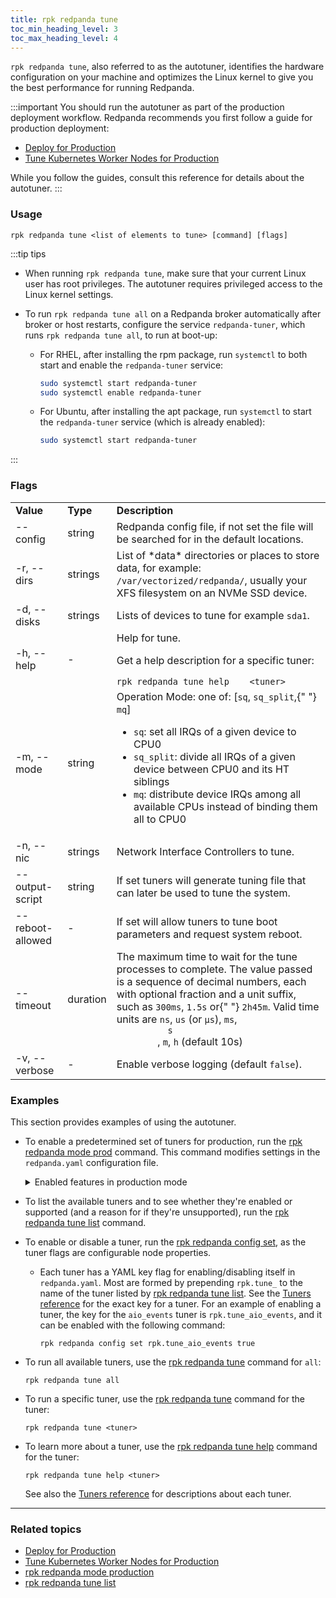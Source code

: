 ```yaml
---
title: rpk redpanda tune
toc_min_heading_level: 3
toc_max_heading_level: 4
---
```


<head>
  <meta name="title" content="rpk redpanda tune (autotuner) | Redpanda Docs" />
  <meta name="description" content="rpk redpanda tune (autotuner)" />
  <link rel="canonical" href="https://docs.redpanda.com/docs/reference/rpk/rpk-redpanda/rpk-redpanda-tune/" />
</head>

`rpk redpanda tune`, also referred to as the autotuner, identifies the hardware configuration on your machine and optimizes the Linux kernel to give you the best performance for running Redpanda.

:::important
You should run the autotuner as part of the production deployment workflow. Redpanda recommends you first follow a guide for production deployment:
- [Deploy for Production](../../../../deploy/deployment-option/self-hosted/manual/production/production-deployment) 
- [Tune Kubernetes Worker Nodes for Production](../../../../deploy/deployment-option/self-hosted/kubernetes/kubernetes-tune-workers)

While you follow the guides, consult this reference for details about the autotuner.
:::

### Usage

```
rpk redpanda tune <list of elements to tune> [command] [flags]
```

:::tip tips
- When running `rpk redpanda tune`, make sure that your current Linux user has root privileges. The autotuner requires privileged access to the Linux kernel settings.

- To run `rpk redpanda tune all` on a Redpanda broker automatically after broker or host restarts, configure the service `redpanda-tuner`, which runs `rpk redpanda tune all`, to run at boot-up:

  - For RHEL, after installing the rpm package, run `systemctl` to both start and enable the `redpanda-tuner` service:

    ```bash
    sudo systemctl start redpanda-tuner
    sudo systemctl enable redpanda-tuner
    ```

  - For Ubuntu, after installing the apt package, run `systemctl` to start the `redpanda-tuner` service (which is already enabled):

    ```bash
    sudo systemctl start redpanda-tuner
    ```

:::

### Flags

<table>
  <tbody>
    <tr>
      <td>
        <strong> Value</strong>
      </td>
      <td>
        <strong> Type</strong>
      </td>
      <td>
        <strong> Description</strong>
      </td>
    </tr>
    <tr>
      <td>--config</td>
      <td>string</td>
      <td>
        Redpanda config file, if not set the file will be searched for in the
        default locations.
      </td>
    </tr>
    <tr>
      <td>-r, --dirs</td>
      <td>strings</td>
      <td>
        List of *data* directories or places to store data, for example:
        <code>/var/vectorized/redpanda/</code>, usually your XFS filesystem on an
        NVMe SSD device.
      </td>
    </tr>
    <tr>
      <td>-d, --disks</td>
      <td>strings</td>
      <td>
        Lists of devices to tune for example <code>sda1</code>.
      </td>
    </tr>
    <tr>
      <td>-h, --help</td>
      <td>-</td>
      <td> Help for tune.
        <p>Get a help description for a specific tuner:</p>
        <code>rpk redpanda tune help 	&lt;tuner&gt;</code>
      </td>
    </tr>
    <tr>
      <td>-m, --mode</td>
      <td>string</td>
      <td>
        Operation Mode: one of: [<code>sq</code>, <code>sq_split</code>,{" "}
        <code>mq</code>]
        <ul>
         <li><code>sq</code>: set all IRQs of a given device to CPU0</li>
         <li><code>sq_split</code>: divide all IRQs of a given device between CPU0 and its HT siblings</li>
         <li><code>mq</code>: distribute device IRQs among all available CPUs instead of binding them all to CPU0</li>
       </ul>
      </td>
    </tr>
    <tr>
      <td>-n, --nic</td>
      <td>strings</td>
      <td> Network Interface Controllers to tune.</td>
    </tr>
    <tr>
      <td>--output-script</td>
      <td>string</td>
      <td>
        If set tuners will generate tuning file that can later be used to tune
        the system.
      </td>
    </tr>
    <tr>
      <td>--reboot-allowed</td>
      <td>-</td>
      <td>
        If set will allow tuners to tune boot parameters and request system
        reboot.
      </td>
    </tr>
    <tr>
      <td>--timeout</td>
      <td>duration</td>
      <td>
        The maximum time to wait for the tune processes to complete. The value
        passed is a sequence of decimal numbers, each with optional fraction and
        a unit suffix, such as <code>300ms</code>, <code>1.5s</code> or{" "}
        <code>2h45m</code>. Valid time units are
        <code>ns</code>, <code>us</code> (or <code>µs</code>), <code>ms</code>, <code>
          s
        </code>, <code>m</code>, <code>h</code> (default 10s)
      </td>
    </tr>
    <tr>
      <td>-v, --verbose</td>
      <td>-</td>
      <td>
        Enable verbose logging (default <code>false</code>).
      </td>
    </tr>
  </tbody>
</table>

### Examples

This section provides examples of using the autotuner.

- To enable a predetermined set of tuners for production, run the [rpk redpanda mode prod](../../../../reference/rpk/rpk-redpanda/rpk-redpanda-mode) command. This command modifies settings in the `redpanda.yaml` configuration file. 

    <details>
        <summary>Enabled features in production mode</summary>
    Enabling production (`prod`) mode sets the following features, including a subset of tuners:

    ```yaml
    redpanda:
        developer_mode: false
    rpk:
        tune_network: true
        tune_disk_scheduler: true
        tune_disk_nomerges: true
        tune_disk_write_cache: true
        tune_disk_irq: true
        tune_cpu: true
        tune_aio_events: true
        tune_clocksource: true
        tune_swappiness: true
        tune_ballast_file: true
        overprovisioned: false
    ``` 
    </details>

- To list the available tuners and to see whether they're enabled or supported (and a reason for if they're unsupported), run the [rpk redpanda tune list](../../../../reference/rpk/rpk-redpanda/rpk-redpanda-tune-list) command.

- To enable or disable a tuner, run the [rpk redpanda config set](../../../../reference/rpk/rpk-redpanda/rpk-redpanda-config-set), as the tuner flags are configurable node properties.
    
    - Each tuner has a YAML key flag for enabling/disabling itself in `redpanda.yaml`. Most are formed by prepending `rpk.tune_` to the name of the tuner listed by [rpk redpanda tune list](../../../../reference/rpk/rpk-redpanda/rpk-redpanda-tune-list). See the [Tuners reference](../rpk-redpanda-tune-list#tuners) for the exact key for a tuner. For an example of enabling a tuner, the key for the `aio_events` tuner is `rpk.tune_aio_events`, and it can be enabled with the following command:

        ```
        rpk redpanda config set rpk.tune_aio_events true
        ```

- To run all available tuners, use the [rpk redpanda tune](../../../../reference/rpk/rpk-redpanda/rpk-redpanda-tune) command for `all`:

    ```
    rpk redpanda tune all
    ```

- To run a specific tuner, use the [rpk redpanda tune](../../../../reference/rpk/rpk-redpanda/rpk-redpanda-tune) command for the tuner:

    ```
    rpk redpanda tune <tuner>
    ```

- To learn more about a tuner, use the [rpk redpanda tune help](../../../../reference/rpk/rpk-redpanda/rpk-redpanda-tune) command for the tuner:

    ```
    rpk redpanda tune help <tuner>
    ```

  See also the [Tuners reference](../rpk-redpanda-tune-list#tuners) for descriptions about each tuner.


---

### Related topics
- [Deploy for Production](../../../../deploy/deployment-option/self-hosted/manual/production/production-deployment) 
- [Tune Kubernetes Worker Nodes for Production](../../../../deploy/deployment-option/self-hosted/kubernetes/kubernetes-tune-workers)
- [rpk redpanda mode production](../../../../reference/rpk/rpk-redpanda/rpk-redpanda-mode)
- [rpk redpanda tune list](../../../../reference/rpk/rpk-redpanda/rpk-redpanda-tune-list)
